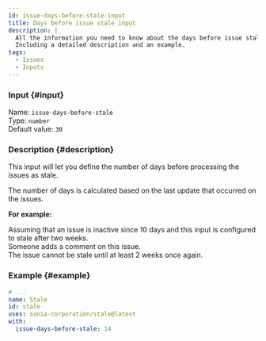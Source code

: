 ```yaml
---
id: issue-days-before-stale-input
title: Days before issue stale input
description: |
  All the information you need to know about the days before issue stale input.
  Including a detailed description and an example.
tags:
  - Issues
  - Inputs
---
```


### Input {#input}

Name: `issue-days-before-stale`  
Type: `number`  
Default value: `30`

### Description {#description}

This input will let you define the number of days before processing the issues as stale.

The number of days is calculated based on the last update that occurred on the issues.

**For example:**

Assuming that an issue is inactive since 10 days and this input is configured to stale after two weeks.  
Someone adds a comment on this issue.  
The issue cannot be stale until at least 2 weeks once again.

### Example {#example}

```yml {6}
# ...
name: Stale
id: stale
uses: sonia-corporation/stale@latest
with:
  issue-days-before-stale: 14
```
